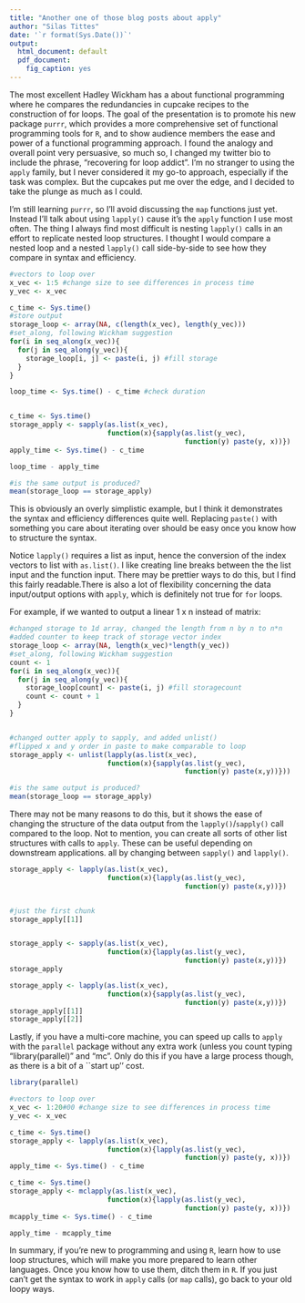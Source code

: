 ```yaml
---
title: "Another one of those blog posts about apply"
author: "Silas Tittes"
date: '`r format(Sys.Date())`'
output:
  html_document: default
  pdf_document:
    fig_caption: yes
---
```


The most excellent Hadley Wickham has a [\textcolor{blue}{great presentation}](https://www.youtube.com/watch?v=GyNqlOjhPCQ) about functional 
programming where he compares the redundancies in cupcake recipes to the 
construction of for loops. The goal of the presentation is to promote his
new package `purrr`, which provides a more comprehensive set of functional
programming tools for `R`, and to show audience members the ease and power of a
functional programming approach. I found the analogy and overall point very 
persuasive, so much so, I changed my twitter bio to include the phrase, 
"recovering for loop addict". I'm no stranger to using the `apply` family, but I
never considered it my go-to approach, especially if the task was complex. But
the cupcakes put me over the edge, and I decided to take the plunge as much as 
I could.


I'm still learning `purrr`, so I'll avoid discussing the `map` functions just 
yet. Instead I'll talk about using `lapply()` cause it's the `apply` function I 
use most often. The thing I always find most difficult is nesting `lapply()` 
calls in an effort to replicate nested loop structures. I thought I would
compare a nested loop and a nested `lapply()` call side-by-side to see how they
compare in syntax and efficiency.

```r
#vectors to loop over
x_vec <- 1:5 #change size to see differences in process time
y_vec <- x_vec

c_time <- Sys.time()
#store output
storage_loop <- array(NA, c(length(x_vec), length(y_vec)))
#set_along, following Wickham suggestion
for(i in seq_along(x_vec)){
  for(j in seq_along(y_vec)){
    storage_loop[i, j] <- paste(i, j) #fill storage
  }
}

loop_time <- Sys.time() - c_time #check duration


c_time <- Sys.time()
storage_apply <- sapply(as.list(x_vec), 
                        function(x){sapply(as.list(y_vec),
                                           function(y) paste(y, x))})
apply_time <- Sys.time() - c_time

loop_time - apply_time

#is the same output is produced?
mean(storage_loop == storage_apply)

```

This is obviously an overly simplistic example, but I think it demonstrates the 
syntax and efficiency differences quite well. Replacing `paste()` with something 
you care about iterating over should be easy once you know how to structure the 
syntax.

Notice `lapply()` requires a list as input, hence the conversion of the index 
vectors to list with `as.list()`. I like creating line breaks between the the 
list input and the function input. There may be prettier ways to do this, but I 
find this fairly readable.There is also a lot of flexibility concerning the data 
input/output options with `apply`, which is  definitely not true for `for` loops.

For example, if we wanted to output a linear 1 x n instead of matrix:
```r

#changed storage to 1d array, changed the length from n by n to n*n
#added counter to keep track of storage vector index
storage_loop <- array(NA, length(x_vec)*length(y_vec))
#set_along, following Wickham suggestion
count <- 1
for(i in seq_along(x_vec)){
  for(j in seq_along(y_vec)){
    storage_loop[count] <- paste(i, j) #fill storagecount
    count <- count + 1
  }
}


#changed outter apply to sapply, and added unlist()
#flipped x and y order in paste to make comparable to loop
storage_apply <- unlist(lapply(as.list(x_vec), 
                        function(x){sapply(as.list(y_vec), 
                                           function(y) paste(x,y))}))

#is the same output is produced?
mean(storage_loop == storage_apply)
```

There may not be many reasons to do this, but it shows the ease of changing 
the structure of the data output from the `lapply()`/`sapply()` call compared 
to the loop. Not to mention, you can create all sorts of other list structures 
with calls to `apply`. These can be useful depending on downstream 
applications. all by changing between `sapply()` and `lapply()`.

```r
storage_apply <- lapply(as.list(x_vec), 
                        function(x){lapply(as.list(y_vec), 
                                           function(y) paste(x,y))})


#just the first chunk
storage_apply[[1]]


storage_apply <- sapply(as.list(x_vec), 
                        function(x){lapply(as.list(y_vec), 
                                           function(y) paste(x,y))})
storage_apply

storage_apply <- lapply(as.list(x_vec), 
                        function(x){sapply(as.list(y_vec), 
                                           function(y) paste(x,y))})
storage_apply[[1]]
storage_apply[[2]]
```


Lastly, if you have a multi-core machine, you can speed up calls to `apply` with 
the `parallel` package without any extra work (unless you count typing 
"library(parallel)" and "mc". Only do this if you have a large process though,
as there is a bit of a ``start up'' cost.

```r
library(parallel)

#vectors to loop over
x_vec <- 1:20#00 #change size to see differences in process time
y_vec <- x_vec

c_time <- Sys.time()
storage_apply <- lapply(as.list(x_vec), 
                        function(x){lapply(as.list(y_vec), 
                                           function(y) paste(y, x))})
apply_time <- Sys.time() - c_time

c_time <- Sys.time()
storage_apply <- mclapply(as.list(x_vec), 
                        function(x){lapply(as.list(y_vec), 
                                           function(y) paste(y, x))})
mcapply_time <- Sys.time() - c_time

apply_time - mcapply_time

```

In summary, if you're new to programming and using `R`, learn how to use loop 
structures, which will make you more prepared to learn other languages. Once 
you know how to use them, ditch them in `R`. If you just can't get the syntax
to work in `apply` calls (or `map` calls), go back to your old loopy ways. 